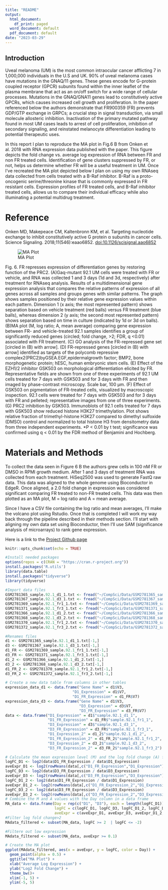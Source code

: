 ```yaml
---
title: "README"
output:
  html_document:
    df_print: paged
  word_document: default
  pdf_document: default
date: "2023-03-29"
---
```


## Introduction

Uveal melanoma (UM) is the most common intraocular cancer afflicting 7 in 1,000,000 individuals in the U.S and UK. 90% of uveal melanoma cases have mutations in the GNAQ/11 genes. These genes encode for G-protein coupled receptor (GPCR) subunits found within the inner leaflet of the plasma membrane that act as an on/off switch for a wide range of cellular processes. Mutations in the GNAQ/GNA11 genes lead to constitutively active GPCRs, which causes increased cell growth and proliferation. In the paper referenced below the authors demonstrate that FR900359 (FR) prevents GDP/GTP exchange in GRPCs; a crucial step in signal transduction, via small molecule allosteric inhibition. Inactivation of the primary mutated pathway found in most UM cases leads to arrest of cell proliferation, inhibition of secondary signaling, and reinstated melanocyte differentiation leading to potential therapeutic uses.

In this report I plan to reproduce the MA plot in Fig.6 B from Onken et al. 2018 with RNA expression data published with the paper. This figure depicts the fold change vs. average log expression of RNA between FR and non FR treated cells. Identification of gene clusters suppressed by FR, or not, helps us determine whether FR will be a useful treatment in UM. Once I've recreated the MA plot depicted below I plan on using my own RNAseq data collected from cells treated with a B-Raf inhibitor. B-Raf is a proto-oncogenic serine/threonine kinase that is commonly expressed in FR resistant cells. Expression profiles of FR treated cells, and B-Raf inhibitor treated cells, allows us to compare their individual efficacy while also illuminating a potential multidrug treatment.

# Reference

Onken MD, Makepeace CM, Kaltenbronn KM, et al. Targeting nucleotide exchange to inhibit constitutively active G protein α subunits in cancer cells. Science Signaling. 2018;11(546):eaao6852. <doi:10.1126/scisignal.aao6852>

![MA Plot](Onken2018_MAplot.jpeg)

Fig. 6. FR represses expression of differentiation genes by restoring function of the PRC2. (A)Gaq-mutant 92.1 UM cells were treated with FR or vehicle, and RNA was collected 1 and 3 days (1d and 3d, respectively) after treatment for RNAseq analysis. Results of a multidimensional gene expression analysis that compares the relative patterns of expression of all genes across all samples and groups genes with similar patterns. The graph shows samples positioned by their relative gene expression values within each pattern. Dimension 1 (x axis; the most represented pattern) shows separation based on vehicle treatment (red balls) versus FR treatment (blue balls), whereas dimension 2 (y axis; the second most represented pattern) shows separation based on time in culture (indicated by 1d or 3d on balls). (B)MA plot (M, log ratio; A, mean average) comparing gene expression between FR- and vehicle-treated 92.1 samples identifies a group of significantly reduced genes (circled; fold change, \>2; FDR, q \<0.01) associated with FR treatment. (C) GO analysis of the FR-repressed gene set [circled in (B) with arrow]. (D) FR-repressed genes [circled in (B) with arrow] identified as targets of the polycomb repressive complex2(PRC2)byGSEA.EGF,epidermalgrowth factor; BMP2, bone morphogenetic protein; hESC, human embryonic stem cells. (E) Effect of the EZH1/2 inhibitor GSK503 on morphological differentiation elicited by FR. Representative fields are shown from one of three experiments of 92.1 UM cells treated for 7 days with GSK503 and for 3 days with FR and then imaged by phase-contrast microscopy. Scale bar, 100 μm. (F) Effect of GSK503 on pigmentation of FR-treated cells, visualized by macroscopic inspection. 92.1 cells were treated for 7 days with GSK503 and for 3 days with FR and pelleted; representative images from one of three experiments. (G) PRC2 inhibition by GSK503. Immunoblots of 92.1 cells treated for 7 days with GSK503 show reduced histone H3K27 trimethylation. Plot shows relative fraction of trimethyl-histone H3K27 compared to dimethyl sulfoxide (DMSO) control and normalized to total histone H3 from densitometry data from three independent experiments. \*P \< 0.01 by t test; significance was confirmed using q \< 0.01 by the FDR method of Benjamini and Hochberg.

# Materials and Methods

To collect the data seen in Figure 6 B the authors grew cells in 100 nM FR or DMSO in RPMI growth medium. After 1 and 3 days of treatment RNA was collected from each treatment. HiSeq2500 was used to generate FastQ raw data. This data was aligned to the whole genome using Bioconductor in EdgeR. Once aligned, a 2.0 fold change in expression was considered significant comparing FR treated to non-FR treated cells. This data was then plotted as an MA plot, M = log ratio and A = mean average.

Since I have a CSV file containing the log ratio and mean averages, I'll make the volcano plot using Rstudio. Once that is completed I will work my way back through the pipeline described in their methods section. I'll start with aligning my own data set using Bioconductor, then I'll use SAM (significance analysis of microarrays) to rank gene expression.

Here is a link to the [Project Github page](https://github.com/Intro-Sci-Comp-UIowa/biol-4386-course-project-and04304.git)

```r
knitr::opts_chunk$set(echo = TRUE)
```

```r
#Install needed packages 
options(repos = c(CRAN = "https://cran.r-project.org"))
install.packages('R.utils')
library(data.table)
install.packages("tidyverse")
library(tidyverse)
```
```r
#Import data files 
GSM2781365_sample.92.1_d1_1.txt <- fread("~/CompSci/Data/GSM2781365_sample.92.1_d1_1.txt.gz")
GSM2781367_sample.92.1_d3_1.txt <- fread("~/CompSci/Data/GSM2781367_sample.92.1_d3_1.txt.gz")
GSM2781369_sample.92.1_fr1_1.txt <- fread("~/CompSci/Data/GSM2781369_sample.92.1_fr1_1.txt.gz")
GSM2781371_sample.92.1_fr3_1.txt <- fread("~/CompSci/Data/GSM2781371_sample.92.1_fr3_1.txt.gz")
GSM2781366_sample.92.1_d1_2.txt <- fread("~/CompSci/Data/GSM2781366_sample.92.1_d1_2.txt.gz")
GSM2781368_sample.92.1_d3_2.txt <- fread("~/CompSci/Data/GSM2781368_sample.92.1_d3_2.txt.gz")
GSM2781370_sample.92.1_fr1_2.txt <- fread("~/CompSci/Data/GSM2781370_sample.92.1_fr1_2.txt.gz")
GSM2781372_sample.92.1_fr3_2.txt <- fread("~/CompSci/Data/GSM2781372_sample.92.1_fr3_2.txt.gz")
```
```r
#Renames files 
d1 <- GSM2781365_sample.92.1_d1_1.txt[-1,]
d3 <- GSM2781367_sample.92.1_d3_1.txt[-1,]
d1_FR <- GSM2781369_sample.92.1_fr1_1.txt[-1,]
d3_FR <- GSM2781371_sample.92.1_fr3_1.txt[-1,]
d1_2 <- GSM2781366_sample.92.1_d1_2.txt[-1,]
d3_2 <- GSM2781368_sample.92.1_d3_2.txt[-1,]
d1_FR_2 <- GSM2781370_sample.92.1_fr1_2.txt[-1,]
d3_FR_2 <- GSM2781372_sample.92.1_fr3_2.txt[-1,]
```

```r
# Create a new data table from columns in other tables
expression_data_d1 <- data.frame("Gene Name" = d1$V3,
                              "D1_Expression" = d1$V7,
                              "D1_FR_Expression" = d1_FR$V7)
expression_data_d3 <- data.frame("Gene Name" = d1$V3,
                                 "D3_Expression" = d3$V7,
                                 "D3_FR_Expression" = d3_FR$V7)
data <- data.frame("D1_Expression" = d1$"sample.92.1_d1_1",
                   "D1_FR_Expression" = d1_FR$"sample.92.1_fr1_1",
                   "D3_Expression" = d3$"sample.92.1_d3_1",
                   "D3_FR_Expression" = d3_FR$"sample.92.1_fr3_1",
                   "D1_Expression_2" = d1_2$"sample.92.1_d1_2",
                   "D1_FR_Expression_2" = d1_FR_2$"sample.92.1_fr1_2",
                   "D3_Expression_2" = d3_2$"sample.92.1_d3_2",
                   "D3_FR_Expression_2" = d3_FR_2$"sample.92.1_fr3_2")
```

```r
# Calculate the mean expression level (M) and the log fold change (A) for each gene
logFC_D1 <- log2(data$D1_FR_Expression / data$D1_Expression)
aveExpr_D1 <- log2(rowMeans(data[,c("D1_FR_Expression","D1_Expression")], na.rm = TRUE))
logFC_D3 <- log2(data$D3_FR_Expression / data$D3_Expression)
aveExpr_D3 <- log2(rowMeans(data[,c("D3_FR_Expression","D3_Expression")], na.rm = TRUE))
logFC_D1_2 <- log2(data$D1_FR_Expression / data$D1_Expression)
aveExpr_D1_2 <- log2(rowMeans(data[,c("D1_FR_Expression_2","D1_Expression_2")], na.rm = TRUE))
logFC_D3_2 <- log2(data$D3_FR_Expression / data$D3_Expression)
aveExpr_D3_2 <- log2(rowMeans(data[,c("D3_FR_Expression_2","D3_Expression_2")], na.rm = TRUE))
# Combine the M and A values with the Day column in a data frame
MA_data <- data.frame(Day = rep(c("D1", "D3"), each = length(logFC_D1)),
                      logFC = c(logFC_D1, logFC_D3, logFC_D1_2, logFC_D3_2 ),
                      aveExpr = c(aveExpr_D1, aveExpr_D3, aveExpr_D1_2, aveExpr_D3_2))
#Filter log fold change>2
MAdata_filtered <- subset(MA_data, logFC >= 2  | logFC <= -2)

#Filtere out low expression
MAdata_filtered <- subset(MA_data, aveExpr >= 0.1)

# Create the MA plot
ggplot(MAdata_filtered, aes(x = aveExpr, y = logFC, color = Day)) +
  geom_point(alpha = 0.5) +
  ggtitle("MA Plot") +
  xlab("Average Log Expression") +
  ylab("Log2 Fold Change") +
  theme_bw()+
  xlim(-1, 5) +
  ylim(-5, 5)
  
```
